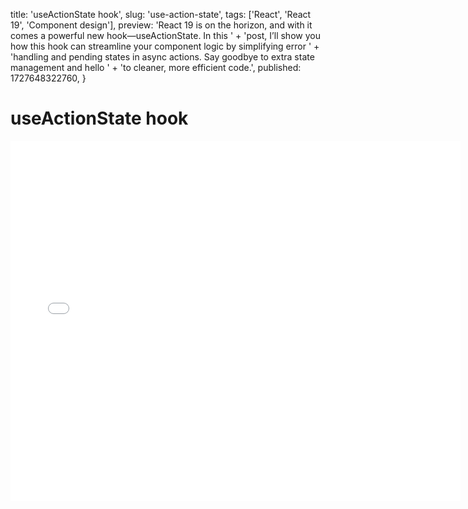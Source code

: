   title: 'useActionState hook',
  slug: 'use-action-state',
  tags: ['React', 'React 19', 'Component design'],
  preview:
    'React 19 is on the horizon, and with it comes a powerful new hook—useActionState. In this ' +
    'post, I’ll show you how this hook can streamline your component logic by simplifying error ' +
    'handling and pending states in async actions. Say goodbye to extra state management and hello ' +
    'to cleaner, more efficient code.',
  published: 1727648322760,
}

# useActionState hook

<div>
  <iframe
    width="720"
    height="576"
    className="aspect-video w-full"
    title="YouTube video player"
    frameborder="0"
    allow="accelerometer; autoplay; clipboard-write; encrypted-media; gyroscope; picture-in-picture"
    allowfullscreen
    src={
      'https://www.youtube.com/embed/z7o_s8W5dLI'
    }
    title="YouTube Video Player"
    allow="accelerometer; autoplay; clipboard-write; encrypted-media; gyroscope; picture-in-picture"
  />
</div>

Are you ready to hit the ground running when React 19 is officially released?

There’s a ton of exciting new features coming in the next major React release.

One of the standout additions is the new useActionState hook, which simplifies how we handle errors and pending states in React actions. You can now use it instead of useTransition to streamline form actions.

```jsx
function UpdateProfile({ profile }) {
  const [error, submit, isPending] =
    useActionState(
      async (prevState, data) => {
        const err = await apiCall(data)
        if (err) {
          return err
        }
        redirect('/success')
        return null
      },
      null, // Initial state (error)
    )

  return (
    <form action={submit}>
      <input type="text" name="name" />
      <input type="text" name="email" />

      <button type="submit" disabled={isPending}>
        Update
      </button>

      {error && <p>{error}</p>}
    </form>
  )
}
```

In this example, useActionState takes an async action function that handles form submission. It updates the error state by returning a non-null value when necessary.

The function body is also a perfect place to handle state updates or side effects when the action completes successfully—like redirecting the user to a success page, as shown here.

Notice how the form and its children are cleanly rendered. Thanks to useActionState, we no longer need to create or maintain additional state values.

This simple yet powerful hook makes managing component state dependent on async actions even easier.
